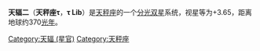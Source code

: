 {{Starbox begin
| name = τ Lib
}}
{{Starbox observe
| epoch = [[J2000.0|J2000.0]]
| constell = [[天秤座|天秤座]]
| 星官 = [[:Category:天辐_(星官)|天辐]] （[[氐宿|氐宿]]）
| ra = {{RA| +15| 38| 39.38}}
| dec = {{DEC| 29| 46| 39.68}}
| appmag_v = 3.65
}}
{{Starbox character
| class =  B2.5V
| b-v =  -0.18
| u-b =  -0.69
| variable = 
}}
{{Starbox astrometry
| radial_v =  3.2
| prop_mo_ra = -22.08
| prop_mo_dec = -24.46
| parallax = 8.89
| p_error = 0.20
| absmag_v = -1.61
}}
{{Starbox catalog
| names = [[SAO星表|SAO]] 183649，[[HD星表|HD]] 139365，[[HR星表|HR]] 5812，[[依巴谷星表|HIP]] 76600
}}
{{Starbox reference |Simbad=tau+Lib }}
{{Starbox end}}

'''天辐二'''（'''天秤座τ'''，'''τ Lib'''）是[[天秤座|天秤座]]的一个[[分光双星|分光双星]]系统，视星等为+3.65，距离地球约370[[光年|光年]]。
{{天秤座恒星}}
{{星官|天辐|2|1}}
[[Category:天辐_(星官)|Category:天辐 (星官)]]
[[Category:天秤座|Category:天秤座]]